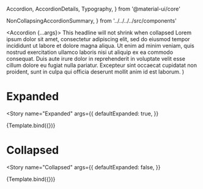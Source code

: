 

  Accordion, AccordionDetails, Typography,
} from '@material-ui/core'

  NonCollapsingAccordionSummary,
} from '../../../../src/components'

<Meta
  title="Components/Accordions/Non Collapsing Headline"
  decorators={decorators}
/>

  <Accordion {...args}>
    <NonCollapsingAccordionSummary>
      This headline will not shrink when collapsed
    </NonCollapsingAccordionSummary>
    <AccordionDetails>
      <Typography variant="body1">
        Lorem ipsum dolor sit amet, consectetur adipiscing elit, sed do eiusmod tempor
        incididunt ut labore et dolore magna aliqua. Ut enim ad minim veniam, quis nostrud
        exercitation ullamco laboris nisi ut aliquip ex ea commodo consequat. Duis aute
        irure dolor in reprehenderit in voluptate velit esse cillum dolore eu fugiat nulla
        pariatur. Excepteur sint occaecat cupidatat non proident, sunt in culpa qui officia
        deserunt mollit anim id est laborum.
      </Typography>
    </AccordionDetails>
  </Accordion>
)

# Expanded
<Story
  name="Expanded"
  args={{
    defaultExpanded: true,
  }}
>
  {Template.bind({})}
</Story>

# Collapsed
<Story
  name="Collapsed"
  args={{
    defaultExpanded: false,
  }}
>
  {Template.bind({})}
</Story>
